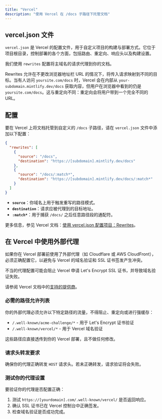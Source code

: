 ```yaml
---
title: "Vercel"
description: "使用 Vercel 在 /docs 子路径下托管文档"
---
```


## vercel.json 文件

`vercel.json` 是 Vercel 的配置文件，用于自定义项目的构建与部署方式。它位于项目根目录，控制部署的各个方面，包括路由、重定向、响应头以及构建设置。

我们使用 `rewrites` 配置将主域名的请求代理到你的文档。

Rewrites 允许在不更改浏览器地址栏 URL 的情况下，将传入请求映射到不同的目标。当有人访问 `yoursite.com/docs` 时，Vercel 会在内部从 `your-subdomain.mintlify.dev/docs` 获取内容，但用户在浏览器中看到的仍是 `yoursite.com/docs`。这与重定向不同：重定向会将用户带到一个完全不同的 URL。

## 配置

要在 Vercel 上将文档托管到自定义的 `/docs` 子路径，请在 `vercel.json` 文件中添加以下配置：

```json
{
  "rewrites": [
    {
      "source": "/docs",
      "destination": "https://[subdomain].mintlify.dev/docs"
    },
    {
      "source": "/docs/:match*",
      "destination": "https://[subdomain].mintlify.dev/docs/:match*"
    }
  ]
}
```

- **`source`**：你域名上用于触发重写的路径模式。
- **`destination`**：请求应被代理到的目标地址。
- **`:match*`**：用于捕获 `/docs/` 之后任意路径段的通配符。

更多信息，参见 Vercel 文档：[使用 vercel.json 配置项目：Rewrites](https://vercel.com/docs/projects/project-configuration#rewrites)。

## 在 Vercel 中使用外部代理

如果你在 Vercel 部署前使用了外部代理（如 Cloudflare 或 AWS CloudFront），必须正确配置它，以避免与 Vercel 的域名验证和 SSL 证书签发产生冲突。

不当的代理配置可能会阻止 Vercel 申请 Let's Encrypt SSL 证书，并导致域名验证失败。

请参阅 Vercel 文档中的[支持的提供商](https://vercel.com/guides/how-to-setup-verified-proxy#supported-providers-verified-proxy-lite)。

### 必需的路径允许列表

你的外部代理必须允许以下特定路径的流量，不得阻止、重定向或进行强缓存：

- `/.well-known/acme-challenge/*` - 用于 Let's Encrypt 证书验证
- `/.well-known/vercel/*` - 用于 Vercel 域名验证

这些路径应直接透传到你的 Vercel 部署，且不做任何修改。

### 请求头转发要求

确保你的代理正确转发 `HOST` 请求头。若未正确转发，请求验证将会失败。

### 测试你的代理设置

要验证你的代理是否配置正确：

1. 测试 `https://[yourdomain].com/.well-known/vercel/` 是否返回响应。
2. 确认 SSL 证书已在 Vercel 控制台中正确签发。
3. 检查域名验证是否成功完成。
